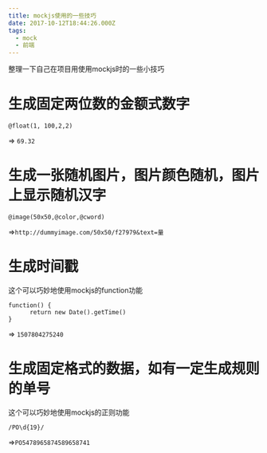 ```yaml
---
title: mockjs使用的一些技巧
date: 2017-10-12T18:44:26.000Z
tags:
  - mock
  - 前端
---
```


整理一下自己在项目用使用mockjs时的一些小技巧



# 生成固定两位数的金额式数字

```
@float(1, 100,2,2)
```

=> `69.32`

# 生成一张随机图片，图片颜色随机，图片上显示随机汉字

```
@image(50x50,@color,@cword)
```

=>`http://dummyimage.com/50x50/f27979&text=量`

# 生成时间戳

这个可以巧妙地使用mockjs的function功能

```
function() {
      return new Date().getTime()
}
```

=> `1507804275240`

# 生成固定格式的数据，如有一定生成规则的单号

这个可以巧妙地使用mockjs的正则功能

```
/PO\d{19}/
```

=>`PO5478965874589658741`

